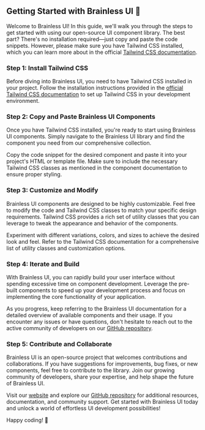 ## Getting Started with Brainless UI 🚀

Welcome to Brainless UI! In this guide, we'll walk you through the steps to get started with using our open-source UI component library. The best part? There's no installation required—just copy and paste the code snippets. However, please make sure you have Tailwind CSS installed, which you can learn more about in the official [Tailwind CSS documentation](https://tailwindcss.com/docs/installation).

### Step 1: Install Tailwind CSS

Before diving into Brainless UI, you need to have Tailwind CSS installed in your project. Follow the installation instructions provided in the [official Tailwind CSS documentation](https://tailwindcss.com/docs/installation) to set up Tailwind CSS in your development environment.

### Step 2: Copy and Paste Brainless UI Components

Once you have Tailwind CSS installed, you're ready to start using Brainless UI components. Simply navigate to the Brainless UI library and find the component you need from our comprehensive collection.

Copy the code snippet for the desired component and paste it into your project's HTML or template file. Make sure to include the necessary Tailwind CSS classes as mentioned in the component documentation to ensure proper styling.

### Step 3: Customize and Modify

Brainless UI components are designed to be highly customizable. Feel free to modify the code and Tailwind CSS classes to match your specific design requirements. Tailwind CSS provides a rich set of utility classes that you can leverage to tweak the appearance and behavior of the components.

Experiment with different variations, colors, and sizes to achieve the desired look and feel. Refer to the Tailwind CSS documentation for a comprehensive list of utility classes and customization options.

### Step 4: Iterate and Build

With Brainless UI, you can rapidly build your user interface without spending excessive time on component development. Leverage the pre-built components to speed up your development process and focus on implementing the core functionality of your application.

As you progress, keep referring to the Brainless UI documentation for a detailed overview of available components and their usage. If you encounter any issues or have questions, don't hesitate to reach out to the active community of developers on our [GitHub repository](https://github.com/dcryptoniun/BrainLess-UI).

### Step 5: Contribute and Collaborate

Brainless UI is an open-source project that welcomes contributions and collaborations. If you have suggestions for improvements, bug fixes, or new components, feel free to contribute to the library. Join our growing community of developers, share your expertise, and help shape the future of Brainless UI.

Visit our [website](https://brainless-ui.vercel.app/) and explore our [GitHub repository](https://github.com/dcryptoniun/BrainLess-UI) for additional resources, documentation, and community support. Get started with Brainless UI today and unlock a world of effortless UI development possibilities!

Happy coding! 🎉
